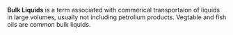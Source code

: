 '''Bulk Liquids''' is a term associated with commerical transportaion of liquids in large volumes, usually not including petrolium products. Vegtable and fish oils are common bulk liquids.